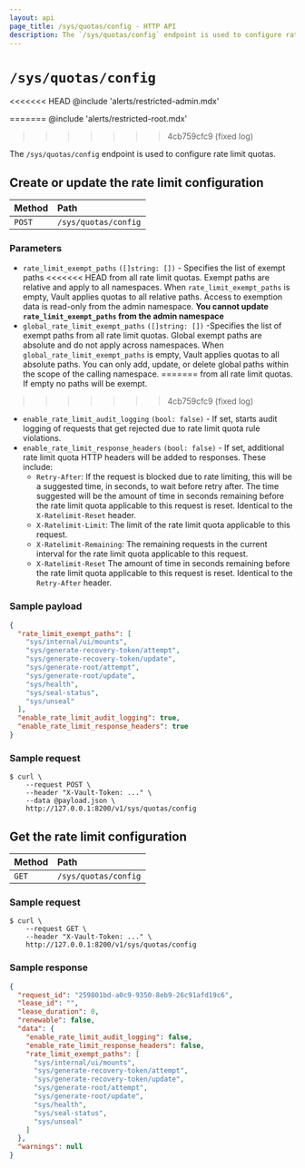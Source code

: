 ```yaml
---
layout: api
page_title: /sys/quotas/config - HTTP API
description: The `/sys/quotas/config` endpoint is used to configure rate limit quotas.
---
```


# `/sys/quotas/config`

<<<<<<< HEAD
@include 'alerts/restricted-admin.mdx'

=======
@include 'alerts/restricted-root.mdx'
>>>>>>> 4cb759cfc9 (fixed log)

The `/sys/quotas/config` endpoint is used to configure rate limit quotas.

## Create or update the rate limit configuration

| Method | Path                 |
| :----- | :------------------- |
| `POST` | `/sys/quotas/config` |

### Parameters

- `rate_limit_exempt_paths` `([]string: [])` - Specifies the list of exempt paths
<<<<<<< HEAD
  from all rate limit quotas. Exempt paths are relative and apply to all
  namespaces. When `rate_limit_exempt_paths` is empty, Vault applies quotas to
  all relative paths. Access to exemption data is read-only from the admin namespace.
  **You cannot update `rate_limit_exempt_paths` from the admin namespace**
- `global_rate_limit_exempt_paths` `([]string: [])` -Specifies the list of
  exempt paths from all rate limit quotas. Global exempt paths are absolute and
  do not apply across namespaces. When `global_rate_limit_exempt_paths` is empty,
  Vault applies quotas to all absolute paths. You can only add, update, or delete
  global paths within the scope of the calling namespace.
=======
  from all rate limit quotas. If empty no paths will be exempt.
>>>>>>> 4cb759cfc9 (fixed log)
- `enable_rate_limit_audit_logging` `(bool: false)` - If set, starts audit logging
  of requests that get rejected due to rate limit quota rule violations.
- `enable_rate_limit_response_headers` `(bool: false)` - If set, additional rate
  limit quota HTTP headers will be added to responses. These include:
  - `Retry-After`: If the request is blocked due to rate limiting, this will
    be a suggested time, in seconds, to wait before retry after. The time suggested
    will be the amount of time in seconds remaining before the rate limit quota
    applicable to this request is reset. Identical to the `X-Ratelimit-Reset` header.
  - `X-Ratelimit-Limit`: The limit of the rate limit quota applicable to this request.
  - `X-Ratelimit-Remaining`: The remaining requests in the current interval for the
    rate limit quota applicable to this request.
  - `X-Ratelimit-Reset` The amount of time in seconds remaining before the rate limit quota
    applicable to this request is reset. Identical to the `Retry-After` header.


### Sample payload

```json
{
  "rate_limit_exempt_paths": [
    "sys/internal/ui/mounts",
    "sys/generate-recovery-token/attempt",
    "sys/generate-recovery-token/update",
    "sys/generate-root/attempt",
    "sys/generate-root/update",
    "sys/health",
    "sys/seal-status",
    "sys/unseal"
  ],
  "enable_rate_limit_audit_logging": true,
  "enable_rate_limit_response_headers": true
}
```

### Sample request

```shell-session
$ curl \
    --request POST \
    --header "X-Vault-Token: ..." \
    --data @payload.json \
    http://127.0.0.1:8200/v1/sys/quotas/config
```

## Get the rate limit configuration

| Method | Path                 |
| :----- | :------------------- |
| `GET`  | `/sys/quotas/config` |

### Sample request

```shell-session
$ curl \
    --request GET \
    --header "X-Vault-Token: ..." \
    http://127.0.0.1:8200/v1/sys/quotas/config
```

### Sample response

```json
{
  "request_id": "259801bd-a0c9-9350-8eb9-26c91afd19c6",
  "lease_id": "",
  "lease_duration": 0,
  "renewable": false,
  "data": {
    "enable_rate_limit_audit_logging": false,
    "enable_rate_limit_response_headers": false,
    "rate_limit_exempt_paths": [
      "sys/internal/ui/mounts",
      "sys/generate-recovery-token/attempt",
      "sys/generate-recovery-token/update",
      "sys/generate-root/attempt",
      "sys/generate-root/update",
      "sys/health",
      "sys/seal-status",
      "sys/unseal"
    ]
  },
  "warnings": null
}
```
